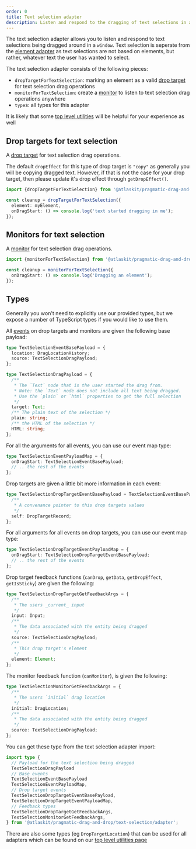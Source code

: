 ```yaml
---
order: 0
title: Text selection adapter
description: Listen and respond to the dragging of text selections in a document
---
```



The text selection adapter allows you to listen and respond to text selections being dragged around in a `window`. Text selection is seperate from the [element adapter](../element) as text selections are not based on elements, but rather, whatever text the user has wanted to select.

The text selection adapter consists of the following pieces:

- `dropTargetForTextSelection`: marking an element as a valid [drop target](../../drop-targets) for text selection drag operations
- `monitorForTextSelection`: create a [monitor](../../monitors) to listen to text selection drag operations anywhere
- `type`s: all types for this adapter

<SectionMessage>

It is likely that some [top level utilities](../utilities/) will be helpful for your experience as well

</SectionMessage>

## Drop targets for text selection

A [drop target](../drop-targets) for text selection drag operations.

The default `dropEffect` for this type of drop target is `"copy"` as generally you will be copying dragged text. However, if that is not the case for your drop target, then please update it's drop effect through `getDropEffect()`.

```ts
import {dropTargetForTextSelection} from '@atlaskit/pragmatic-drag-and-drop/text-selection/adapter';

const cleanup = dropTargetForTextSelection({
  element: myElement,
  onDragStart: () => console.log('text started dragging in me');
});
```

## Monitors for text selection

A [monitor](../monitors) for text selection drag operations.

```ts
import {monitorForTextSelection} from '@atlaskit/pragmatic-drag-and-drop/element/adapter';

const cleanup = monitorForTextSelection({
  onDragStart: () => console.log('Dragging an element');
});
```

## Types

Generally you won't need to explicitly use our provided types, but we expose a number of TypeScript types if you would like to use them.

All [events](../../events) on drop targets and monitors are given the following base payload:

```ts
type TextSelectionEventBasePayload = {
  location: DragLocationHistory;
  source: TextSelectionDragPayload;
};

type TextSelectionDragPayload = {
  /**
   * The `Text` node that is the user started the drag from.
   * Note: the `Text` node does not include all text being dragged.
   * Use the `plain` or `html` properties to get the full selection
   */
  target: Text;
  /** The plain text of the selection */
  plain: string;
  /** the HTML of the selection */
  HTML: string;
};
```

For all the arguments for all events, you can use our event map type:

```ts
type TextSelectionEventPayloadMap = {
  onDragStart: TextSelectionEventBasePayload;
  // .. the rest of the events
};
```

Drop targets are given a little bit more information in each event:

```ts
type TextSelectionDropTargetEventBasePayload = TextSelectionEventBasePayload & {
  /**
   * A convenance pointer to this drop targets values
   */
  self: DropTargetRecord;
};
```

For all arguments for all events on drop targets, you can use our event map type:

```ts
type TextSelectionDropTargetEventPayloadMap = {
  onDragStart: TextSelectionDropTargetEventBasePayload;
  // .. the rest of the events
};
```

Drop target feedback functions (`canDrop`, `getData`, `getDropEffect`, `getIsSticky`) are given the following:

```ts
type TextSelectionDropTargetGetFeedbackArgs = {
  /**
   * The users _current_ input
   */
  input: Input;
  /**
   * The data associated with the entity being dragged
   */
  source: TextSelectionDragPayload;
  /**
   * This drop target's element
   */
  element: Element;
};
```

The monitor feedback function (`canMonitor`), is given the following:

```ts
type TextSelectionMonitorGetFeedbackArgs = {
  /**
   * The users `initial` drag location
   */
  initial: DragLocation;
  /**
   * The data associated with the entity being dragged
   */
  source: TextSelectionDragPayload;
};
```

You can get these type from the text selection adapter import:

```ts
import type {
  // Payload for the text selection being dragged
  TextSelectionDragPayload
  // Base events
  TextSelectionEventBasePayload
  TextSelectionEventPayloadMap,
  // Drop target events
  TextSelectionDropTargetEventBasePayload,
  TextSelectionDropTargetEventPayloadMap,
  // Feedback types
  TextSelectionDropTargetGetFeedbackArgs,
  TextSelectionMonitorGetFeedbackArgs,
} from '@atlaskit/pragmatic-drag-and-drop/text-selection/adapter';
```

There are also some types (eg `DropTargetLocation`) that can be used for all adapters which can be found on our [top level utilities page](../../utilities)
